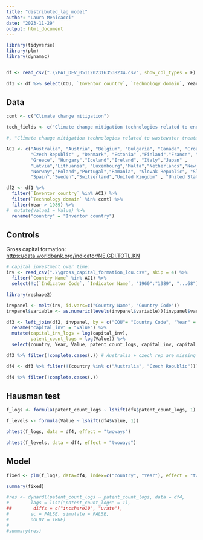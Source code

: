 ```yaml
---
title: "distributed_lag_model"
author: "Laura Menicacci"
date: "2023-11-29"
output: html_document
---
```


```r
library(tidyverse)
library(plm)
library(dynamac)


df <- read_csv(".\\PAT_DEV_05112023163538234.csv", show_col_types = F) 

df1 <- df %>% select(COU, `Inventor country`, `Technology domain`, Year, Value)

```

## Data

```r
ccmt <- c("Climate change mitigation")

tech_fields <- c("Climate change mitigation technologies related to energy generation, transmission or distribution")

#, "Climate change mitigation technologies related to wastewater treatment or waste management", "Climate change mitigation in information and communication technologies (ICT)", "Capture, storage, sequestration or disposal of greenhouse gases", "Climate change mitigation technologies related to transportation", "Climate change mitigation technologies related to buildings", "Climate change mitigation technologies in the production or processing of goods" 

AC1 <- c("Australia", "Austria", "Belgium", "Bulgaria", "Canada", "Croatia",        
         "Czech Republic" , "Denmark", "Estonia" ,"Finland","France", "Germany",  
         "Greece", "Hungary","Iceland","Ireland", "Italy","Japan" ,         
         "Latvia","Lithuania", "Luxembourg","Malta","Netherlands","New Zealand",
         "Norway","Poland","Portugal","Romania", "Slovak Republic", "Slovenia"  ,
         "Spain","Sweden","Switzerland","United Kingdom" , "United States") 

df2 <- df1 %>% 
  filter(`Inventor country` %in% AC1) %>% 
  filter(`Technology domain` %in% ccmt) %>% 
  filter(Year > 1989) %>% 
#  mutate(Value1 = Value) %>% 
  rename("country" = "Inventor country")

```

## Controls

Gross capital formation: <https://data.worldbank.org/indicator/NE.GDI.TOTL.KN>

```r
# capital investment over time: 
inv <- read_csv(".\\gross_capital_formation_lcu.csv", skip = 4) %>% 
  filter(`Country Name` %in% AC1) %>% 
  select(!c(`Indicator Code`, `Indicator Name`, "1960":"1989", "...68"))

library(reshape2)

invpanel <- melt(inv, id.vars=c("Country Name", "Country Code"))
invpanel$variable <- as.numeric(levels(invpanel$variable))[invpanel$variable]

df3 <- left_join(df2, invpanel, by = c("COU"= "Country Code", "Year" = "variable")) %>% 
  rename("capital_inv" = "value") %>% 
  mutate(capital_inv_logs = log(capital_inv), 
         patent_count_logs = log(Value)) %>%
  select(country, Year, Value, patent_count_logs, capital_inv, capital_inv_logs)

df3 %>% filter(!complete.cases(.)) # Australia + czech rep are missing + some countries are missing until 1994

df4 <- df3 %>% filter(!(country %in% c("Australia", "Czech Republic"))) %>% filter(Year > 1994)

df4 %>% filter(!complete.cases(.))

```
## Hausman test
```r
f_logs <- formula(patent_count_logs ~ lshift(df4$patent_count_logs, 1) + capital_inv_logs)

f_levels <- formula(Value ~ lshift(df4$Value, 1))

phtest(f_logs, data = df4, effect = "twoways")

phtest(f_levels, data = df4, effect = "twoways")
```

## Model

```r
fixed <- plm(f_logs, data=df4, index=c("country", "Year"), effect = "twoways", model="within") 

summary(fixed)
```

```r
#res <- dynardl(patent_count_logs ~ patent_count_logs, data = df4, 
#        lags = list("patent_count_logs" = 1),
##        diffs = c("incshare10", "urate"), 
#        ec = FALSE, simulate = FALSE, 
#        noLDV = TRUE)
#
#summary(res)

```
